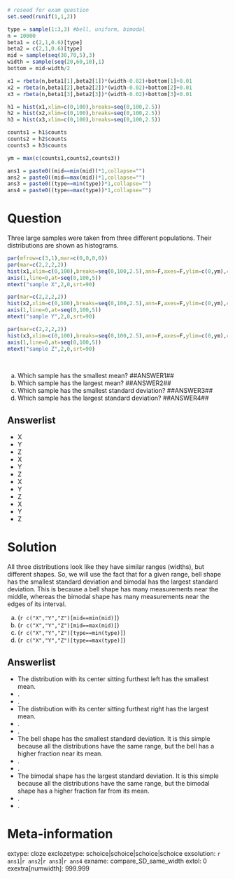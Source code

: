 ```r

# reseed for exam question
set.seed(runif(1,1,2))

type = sample(1:3,3) #bell, uniform, bimodal
n = 10000
beta1 = c(2,1,0.6)[type]
beta2 = c(2,1,0.6)[type]
mid = sample(seq(30,70,5),3)
width = sample(seq(20,60,10),1)
bottom = mid-width/2

x1 = rbeta(n,beta1[1],beta2[1])*(width-0.02)+bottom[1]+0.01
x2 = rbeta(n,beta1[2],beta2[2])*(width-0.02)+bottom[2]+0.01
x3 = rbeta(n,beta1[3],beta2[3])*(width-0.02)+bottom[3]+0.01

h1 = hist(x1,xlim=c(0,100),breaks=seq(0,100,2.5))
h2 = hist(x2,xlim=c(0,100),breaks=seq(0,100,2.5))
h3 = hist(x3,xlim=c(0,100),breaks=seq(0,100,2.5))

counts1 = h1$counts
counts2 = h2$counts
counts3 = h3$counts

ym = max(c(counts1,counts2,counts3))

ans1 = paste0((mid==min(mid))*1,collapse="")
ans2 = paste0((mid==max(mid))*1,collapse="")
ans3 = paste0((type==min(type))*1,collapse="")
ans4 = paste0((type==max(type))*1,collapse="")

```


Question
========

Three large samples were taken from three different populations. Their distributions are shown as histograms.

```r
par(mfrow=c(3,1),mar=c(0,0,0,0))
par(mar=c(2,2,2,2))
hist(x1,xlim=c(0,100),breaks=seq(0,100,2.5),ann=F,axes=F,ylim=c(0,ym),col=rgb(0.9,0.7,0.7))
axis(1,line=0,at=seq(0,100,5))
mtext("sample X",2,0,srt=90)

par(mar=c(2,2,2,2))
hist(x2,xlim=c(0,100),breaks=seq(0,100,2.5),ann=F,axes=F,ylim=c(0,ym),col=rgb(0.9,0.7,0.7))
axis(1,line=0,at=seq(0,100,5))
mtext("sample Y",2,0,srt=90)

par(mar=c(2,2,2,2))
hist(x3,xlim=c(0,100),breaks=seq(0,100,2.5),ann=F,axes=F,ylim=c(0,ym),col=rgb(0.9,0.7,0.7))
axis(1,line=0,at=seq(0,100,5))
mtext("sample Z",2,0,srt=90)
```
\

a.  Which sample has the smallest mean? \#\#ANSWER1\#\#
b.  Which sample has the largest mean? \#\#ANSWER2\#\#
c.  Which sample has the smallest standard deviation? \#\#ANSWER3\#\#
d.  Which sample has the largest standard deviation? \#\#ANSWER4\#\#


Answerlist
--------
* X
* Y
* Z
* X
* Y
* Z
* X
* Y
* Z
* X
* Y
* Z


Solution
========

All three distributions look like they have similar ranges (widths), but different shapes. So, we will use the fact that for a given range, bell shape has the smallest standard deviation and bimodal has the largest standard deviation. This is because a bell shape has many measurements near the middle, whereas the bimodal shape has many measurements near the edges of its interval. 


a. (`r c("X","Y","Z")[mid==min(mid)]`)
b. (`r c("X","Y","Z")[mid==max(mid)]`)
c. (`r c("X","Y","Z")[type==min(type)]`)
d. (`r c("X","Y","Z")[type==max(type)]`)

Answerlist
--------
* The distribution with its center sitting furthest left has the smallest mean.
* .
* .
* The distribution with its center sitting furthest right has the largest mean.
* .
* .
* The bell shape has the smallest standard deviation. It is this simple because all the distributions have the same range, but the bell has a higher fraction near its mean.
* .
* .
* The bimodal shape has the largest standard deviation. It is this simple because all the distributions have the same range, but the bimodal shape has a higher fraction far from its mean.
* .
* .


Meta-information
================
extype: cloze
exclozetype: schoice|schoice|schoice|schoice
exsolution: `r ans1`|`r ans2`|`r ans3`|`r ans4`
exname: compare_SD_same_width
extol: 0
exextra[numwidth]: 999.999

